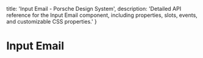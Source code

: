 
  title: 'Input Email - Porsche Design System',
  description: 'Detailed API reference for the Input Email component, including properties, slots, events, and customizable CSS properties.'
}

# Input Email <ComponentStatus tagName="p-input-email"></ComponentStatus>

<ComponentApi tagName="p-input-email" />
